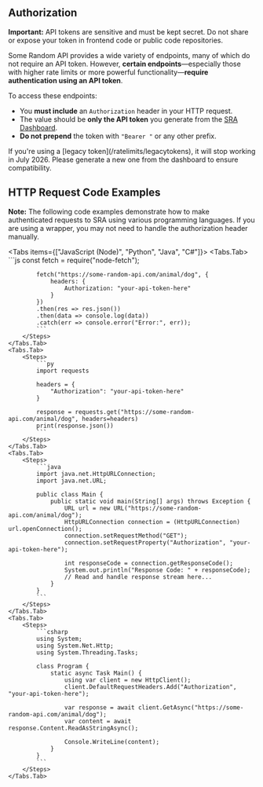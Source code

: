 
## Authorization

<Callout type="danger">
    <strong>Important:</strong> API tokens are sensitive and must be kept secret. Do not share or expose your token in frontend code or public code repositories.
</Callout>

Some Random API provides a wide variety of endpoints, many of which do not require an API token. However, **certain endpoints**—especially those with higher rate limits or more powerful functionality—**require authentication using an API token**.

To access these endpoints:

- You **must include** an `Authorization` header in your HTTP request.
- The value should be **only the API token** you generate from the [SRA Dashboard](https://some-random-api.com/user/settings).
- **Do not prepend** the token with `"Bearer "` or any other prefix.

<Callout type="info">
    If you're using a [legacy token](/ratelimits/legacytokens), it will stop working in July 2026. Please generate a new one from the dashboard to ensure compatibility.
</Callout>

## HTTP Request Code Examples
<Callout type="info">
    <strong>Note:</strong> The following code examples demonstrate how to make authenticated requests to SRA using various programming languages. If you are using a wrapper, you may not need to handle the authorization header manually.
</Callout>

<Tabs items={["JavaScript (Node)", "Python", "Java", "C#"]}>
    <Tabs.Tab>
        <Steps>
            ```js
            const fetch = require("node-fetch");

            fetch("https://some-random-api.com/animal/dog", {
                headers: {
                    Authorization: "your-api-token-here"
                }
            })
            .then(res => res.json())
            .then(data => console.log(data))
            .catch(err => console.error("Error:", err));
            ```
        </Steps>
    </Tabs.Tab>
    <Tabs.Tab>
        <Steps>
            ```py
            import requests

            headers = {
                "Authorization": "your-api-token-here"
            }

            response = requests.get("https://some-random-api.com/animal/dog", headers=headers)
            print(response.json())
            ```
        </Steps>
    </Tabs.Tab>
    <Tabs.Tab>
        <Steps>
            ```java
            import java.net.HttpURLConnection;
            import java.net.URL;

            public class Main {
                public static void main(String[] args) throws Exception {
                    URL url = new URL("https://some-random-api.com/animal/dog");
                    HttpURLConnection connection = (HttpURLConnection) url.openConnection();
                    connection.setRequestMethod("GET");
                    connection.setRequestProperty("Authorization", "your-api-token-here");

                    int responseCode = connection.getResponseCode();
                    System.out.println("Response Code: " + responseCode);
                    // Read and handle response stream here...
                }
            }
            ```
        </Steps>
    </Tabs.Tab>
    <Tabs.Tab>
        <Steps>
            ```csharp
            using System;
            using System.Net.Http;
            using System.Threading.Tasks;

            class Program {
                static async Task Main() {
                    using var client = new HttpClient();
                    client.DefaultRequestHeaders.Add("Authorization", "your-api-token-here");

                    var response = await client.GetAsync("https://some-random-api.com/animal/dog");
                    var content = await response.Content.ReadAsStringAsync();

                    Console.WriteLine(content);
                }
            }
            ```
        </Steps>
    </Tabs.Tab>
</Tabs>
